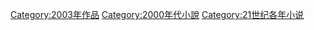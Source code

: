 [[Category:2003年作品|Category:2003年作品]]
[[Category:2000年代小說|Category:2000年代小說]]
[[Category:21世纪各年小说|Category:21世纪各年小说]]